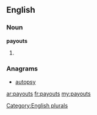 ==English==

===Noun===
'''payouts'''

# {{plural of|[[payout]]}}

===Anagrams===
* [[autopsy#English|autopsy]]

[[Category:English plurals]]

[[ar:payouts]]
[[fr:payouts]]
[[my:payouts]]